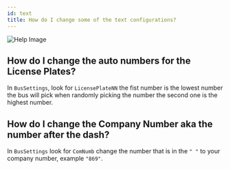 ```yaml
---
id: text
title: How do I change some of the text configurations?
---
```


![Help Image](/img/docs/buses/text.png)

## How do I change the auto numbers for the License Plates?

In `BusSettings`, look for `LicensePlateNN` the fist number is the lowest number the bus will pick when randomly picking the number the second one is the highest number.

## How do I change the Company Number aka the number after the dash?

In `BusSettings` look for `ComNumb` change the number that is in the `" "` to your company number, example `"869"`.
